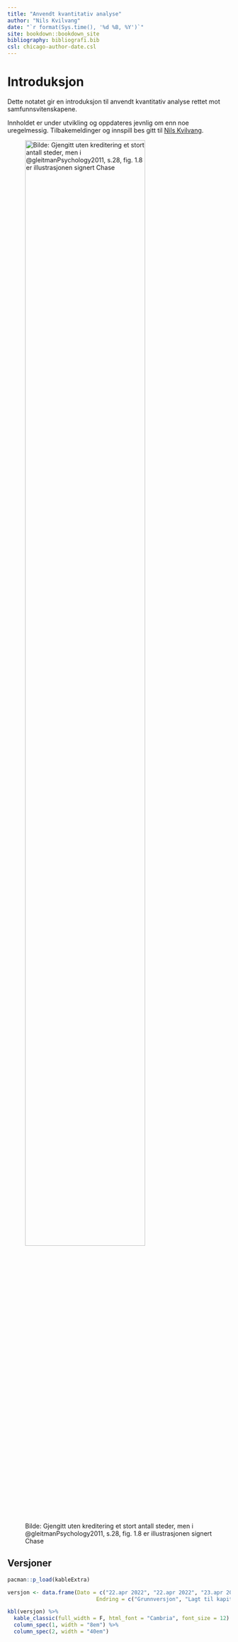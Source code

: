 ```yaml
--- 
title: "Anvendt kvantitativ analyse"
author: "Nils Kvilvang"
date: "`r format(Sys.time(), '%d %B, %Y')`"
site: bookdown::bookdown_site
bibliography: bibliografi.bib
csl: chicago-author-date.csl
---
```


# Introduksjon {.unnumbered}

Dette notatet gir en introduksjon til anvendt kvantitativ analyse rettet mot samfunnsvitenskapene. 

Innholdet er under utvikling og oppdateres jevnlig om enn noe uregelmessig. Tilbakemeldinger og innspill bes gitt til [Nils Kvilvang](mailto:nils.kvilvang@inn.no).

![Bilde: Gjengitt uten kreditering et stort antall steder, men i @gleitmanPsychology2011, s.28, fig. 1.8 er illustrasjonen signert Chase](Doubleblind.png){width=80%}

## Versjoner {.unnumbered}

```r

pacman::p_load(kableExtra)

versjon <- data.frame(Dato = c("22.apr 2022", "22.apr 2022", "23.apr 2022", "01.mai 2022", "01.mai 2022", "07.mai 2022", "09.mai 2022", "10.mai 2022", "12.mai 2022", "16.mai 2022", "23.mai 2022", "24.mai 2022", "04.juni 2022", "05.juni 2022", "06.juni 2022", "07.juni 2022", "08.juni 2022", "10.juni 2022", "12.juni 2022", "13.juni 2022", "18.juni 2022", "19.juni 2022", "20.juni 2022", "02.juli 2022", "05.juli 2022", "06.juli 2022", "08.juli 2022", "09.juli 2022", "11.juli 2022", "19.juli 2022", "23.juli 2022", "24.juli 2022", "26.juli 2022", "24.august 2022", "27.august 2022"),
                            Endring = c("Grunnversjon", "Lagt til kapittel om regresjonsanalyse", "Oppdatert kode embedding av filer. Korrektur. Endret på rekkefølge to delkapitler.", "Lagt til PCA", "Oppdatert regresjonskapittel med flere analyser av uteliggere", "Lagt til delkapittel om Exploratory Factor Analysis", "	Rettet div. skrivefeil. Lagt til IV regresjon", "Eksempel på IV regresjon", "	Endret til summarytools for beskrivende statistikk", "Oppdatert histogrammer med ggplot2", "Lagt til delkapittel om CF", "	CV på multippel regresjon", "Nytt kapittel 2 (ikke komplett", "Oppdatert kapittel 2. Lagt til CLT og Chebyshev i vedlegg. Nytt kapittel 3. Nytt kapittel 4.", "Nytt kapittel 5.", "Deler av nytt delkapittel 6.", "Lagt til test av normalfordeling i kap.2.", "Lagt til delkapittel i t-tester. Komplettert kap 6 ANOVA med nytt delkapittel.", "Komplettert kap 6 ANOVA med siste delkapittel.", "Kapittel MANOVA", "Logistisk regresjon", "Ordinal og multinomial logistisk regresjon", "Lett revisjon innledningskapittel. ", "Mindre oppdateringer kap 1. Delvis innhold kap.12", "Kort forklaring om utregning av R^2. Endret rekkefølge kapitler. Start kap om maskinlæring.", "Polynomial regresjon lagt til", "SVR", "DTR", "Endret i regresjonsdel ML", "Lagt til i ML. Ryddet opp i kap 2, 3, 4, 5, 6 og 7. Lagt til nytt stoff i kap.4", "Lagt til i og redigert kap.9. Redigert kap 10, 11 og 12.", "Redigert kap 13. Redigert kap 14", "Lagt til og redigert kap 15", "Redigert kap 3, Ridge regresjon", "Lagt til nytt kap 11"))

kbl(versjon) %>%
  kable_classic(full_width = F, html_font = "Cambria", font_size = 12) %>%
  column_spec(1, width = "8em") %>%
  column_spec(2, width = "40em")

```

